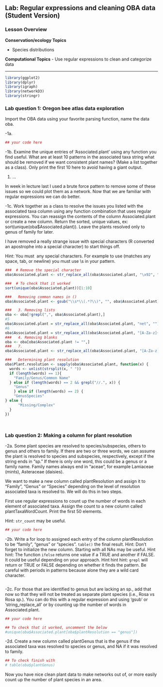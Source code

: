 ## Lab: Regular expressions and cleaning OBA data (Student Version)

### Lesson Overview

**Conservation/ecology Topics** 

- Species distributions 

**Computational Topics**
-  Use regular expressions to clean and categorize data

-------------------------------
```r
library(ggplot2)
library(dplyr)
library(igraph)
library(networkD3)
library(stringr)
```

###   Lab question 1: Oregon bee atlas data exploration 

Import the OBA data using your favorite parsing function, name the data oba. 

-1a. 
```r
## your code here

```


-1b. Examine the unique entries of 'Associated.plant' using any function you find useful. What are at least 10 patterns in the associated taxa string what should be removed if we want consistent plant names? (Make a list together as a class). Only print the first 10 here to avoid having a giant output. 

1. ...

In week in lecture last I used a brute force pattern to remove some of these issues so we could plot them as a network. Now that we are familiar with regular expressions we can do better. 

-1c. Work together as a class to resolve the issues you listed with the associated taxa column using any function combination that uses regular expressions. You can reassign the contents of the column Associated.plant or create a new column. Return the sorted, unique values, ex: sort(unique(oba$Associated.plant)). Leave the plants resolved only to genus of family for later. 

I have removed a really strange issue with special characters (R converted an apostrophe into a special character) to start things off. 

Hint: You must \ any special characters. For example to use \s (matches any space, tab, or newline) you must use \\s in your pattern.

```r

###  # Remove the special character
oba$Associated.plant <- str_replace_all(oba$Associated.plant, "\x92", "")

###  # To check that it worked
sort(unique(oba$Associated.plant))[1:10]

###   Removing common names in ()
oba$Associated.plant <- gsub("\\s*\\(.*?\\)", "", oba$Associated.plant)

###   3. Removing lists
oba <- oba[!grepl(",", oba$Associated.plant),]
#5
oba$Associated.plant = str_replace_all(oba$Associated.plant, "net", "")
#6
oba$Associated.plant = str_replace_all(oba$Associated.plant, "[A-Za-z]+[.]", "")
###   4. Removing blanks
oba <- oba[oba$Associated.plant != "",]
###   7.
oba$Associated.plant <- str_replace_all(oba$Associated.plant, "[A-Za-z]++[Xx]", "")

###   Determining plant resolution
oba$Plant.resolution <- sapply(oba$Associated.plant, function(x) {
  words <- unlist(strsplit(x, " "))
  if (length(words) == 1){
    "Family/Genus/Common Name"
  } else if (length(words) == 2 && grepl("//.", x)) {
    "Genus"
    } else if (length(words) == 2) {
    "GenusSpecies"
} else {
      "Missing/Complex"
  }
})




```

### Lab question 2: Making a column for plant resolution

-2a. Some plant species are resolved to species/subspecies, others to genus and others to family. If there are two or three words, we can assume the plant is resolved to species and subspecies, respectively, except if the string ends in "sp." If there is only one word, this could be a genus or a family name. Family names always end in "aceae", for example Lamiaceae (mints), Asteraceae (daisies). 

We want to make a new column called plantResolution and assign it to "Family", "Genus" or "Species" depending on the level of resolution associated taxa is resolved to. We will do this in two steps. 

First use regular expressions to count up the number of words in each element of associated taxa. Assign the count to a new column called plantTaxaWordCount. Print the first 50 elements.

Hint: `str_count` may be useful. 

```r
## your code here
```

-2b. Write a for loop to assigned each entry of the column plantResolution to be "family", "genus" or "species". `table()` the final result. 
Hint: Don't forget to initialize the new column. Starting with all NAs may be useful. 
Hint hint: The function `ifelse` returns one value if a TRUE and another if FALSE. It could be useful depending on your approach. 
Hint hint hint: `grepl` will return or TRUE or FALSE depending on whether it finds the pattern. Be careful with periods in patterns because alone they are a wild card character.  

```r

```

-2c. For those that are identified to genus but are lacking an sp., add that now so that they will not be treated as separate plant species (i.e., Rosa vs Rosa sp.). You can do this with a regular expression and using 'gsub' or 'string_replace_all' or by counting up the number of words in Associated.plant. 
```r

## your code here

## To check that it worked, uncomment the below
#unique(oba$Associated.plant[oba$plantResolution == "genus"])
```

-2d. Create a new column called plantGenus that is the genus if the associated taxa was resolved to species or genus, and NA if it was resolved to family. 
```r

## To check finish with
# table(oba$plantGenus)
```

Now you have nice clean plant data to make networks out of, or more easily count up the number of plant species in an area. 